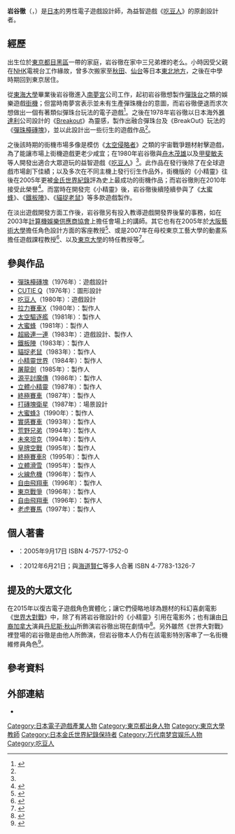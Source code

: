 {{noteTA
|G1=Games
|1=zh-cn:吉尼斯世界纪录; zh-hk:健力士世界紀錄; zh-mo:健力士世界紀錄; zh-sg:健力士世界记录; zh-tw:金氏世界紀錄
|2=zh-cn:巴塞罗那; zh-hk:巴塞隆拿; zh-mo:巴塞隆拿; zh-sg:巴塞罗那; zh-tw:巴塞隆納
|3=zh-cn:吃豆人; zh-hk:食鬼; zh-mo:食鬼; zh-sg:吃豆人; zh-tw:小精靈
|4=zh-cn:像素大战; zh-hk:屈機起格命; zh-mo:屈機起格命; zh-sg:像素大战; zh-tw:世界大對戰
}}
{{Infobox ACG creator
|name= 岩谷徹
|image=Toru Iwatani Gamelab Barcelona 2015.png
|caption =岩谷徹（中）於2015年在[[巴塞隆納|巴塞隆納]]舉辦之GameLab會場上的合影。
|job= 電子遊戲設計師
|romaji= Iwatani Tōru
|sex= 男
|nationality= {{JPN}}
|birth_date= {{Birth date and age|1955|1|25}}
|birth_place= {{JPN}}[[東京都|東京都]][[目黑區|目黑區]]
|death_date=
|death_place=
|subordinate= [[南夢宮|南夢宮]]
|educate= [[東海大學_(日本)|東海大學]]工學系
|work= [[彈珠檯磚塊|彈珠檯磚塊]]<br>[[吃豆人|吃豆人]]
}}
{{japanese
|japanese=岩谷 徹
|kana=いわたに とおる
|romaji=Iwatani Tōru
}}

'''岩谷徹'''（{{lang-ja|岩谷 徹，いわたに とおる}}，{{bd|1955年|1月25日|||Iwatani Tōru}}）是[[日本|日本]]的男性電子遊戲設計師，為益智遊戲《[[吃豆人|吃豆人]]》的原創設計者。

== 經歷 ==
出生位於[[東京都|東京都]][[目黑區|目黑區]]一帶的家庭，岩谷徹在家中三兄弟裡的老么。小時因受父親在[[NHK|NHK]]電視台工作緣故，曾多次搬家至[[秋田县|秋田]]、[[仙台|仙台]]等日本[[東北地方|東北地方]]，之後在中學時期回到東京居住。

從[[東海大學_(日本)|東海大學]]畢業後岩谷徹進入[[南夢宮|南夢宮]]公司工作，起初岩谷徹想製作[[彈珠台|彈珠台]]之類的娛樂遊戲[[街機|街機]]；但當時南夢宮表示並未有生產彈珠機台的意圖，而岩谷徹便退而求次想做出一個有著類似彈珠台玩法的電子遊戲<ref name="GameSpy">{{Cite web |url=http://classicgaming.gamespy.com/View.php?view=Articles.Detail&id=249 |archiveurl=https://web.archive.org/web/20130721063629/http://classicgaming.gamespy.com/View.php?view=Articles.Detail&id=249 |title=Pacman: The Phenomenon - Part 1 |work=[[Gamespy|Gamespy]] |author=Marty "Retro Rogue" Goldberg |archivedate=2009年2月18日 |accessdate=2015年8月17日}}</ref>。之後在1978年岩谷徹以日本海外[[雅達利|雅達利]]公司設計的《[[Breakout_(遊戲)|Breakout]]》為靈感，製作出融合彈珠台及《BreakOut》玩法的《[[彈珠檯磚塊|彈珠檯磚塊]]》，並以此設計出一些衍生的遊戲作品<ref name="GameSpy"/>。

之後該時期的街機市場多像是模仿《[[太空侵略者|太空侵略者]]》之類的宇宙戰爭題材射擊遊戲，為了能讓市場上街機遊戲更老少咸宜；在1980年岩谷徹與[[舟木茂雄|舟木茂雄]]以及[[甲斐敏夫|甲斐敏夫]]等人開發出適合大眾遊玩的益智遊戲《[[吃豆人|吃豆人]]》<ref name="GameSpy"/>。此作品在發行後除了在全球遊戲市場創下佳績；以及多次在不同主機上發行衍生作品外，街機版的《小精靈》往後在2005年更被[[金氏世界紀錄|金氏世界紀錄]]評為史上最成功的街機作品；而岩谷徹則在2010年接受此榮譽<ref>{{Cite web |url=http://www.itmedia.co.jp/news/articles/1006/07/news037.html |script-title=ja:パックマン生みの親もギネス認定 |publisher=It Media |date=2010年6月7日 |accessdate=2015年8月17日 |archive-date=2019年5月22日 |archive-url=https://web.archive.org/web/20190522195937/https://www.itmedia.co.jp/news/articles/1006/07/news037.html |dead-url=no }}</ref>。而當時在開發完《小精靈》後，岩谷徹後續陸續參與了《[[大蜜蜂_(游戏)|大蜜蜂]]》、《[[鐵板陣|鐵板陣]]》、《[[貓捉老鼠|貓捉老鼠]]》等多款遊戲製作。

在淡出遊戲開發方面工作後，岩谷徹另有投入教導遊戲開發界後輩的事務，如在2003年[[計算機娛樂供應商協會|計算機娛樂供應商協會]]上擔任會場上的講師。其它也有在2005年於[[大阪藝術大學|大阪藝術大學]]擔任角色設計方面的客座教授<ref>{{Cite web |url=http://www.osaka-geidai.ac.jp/geidai/tokusyuu/character_molding/ |script-title=ja:キャラクター造形学科　 大阪芸術大学に誕生 ！！ |work=[[大阪藝術大學|大阪藝術大學]] |accessdate=2015年8月17日 |archive-url=https://web.archive.org/web/20160305182702/http://www.osaka-geidai.ac.jp/geidai/tokusyuu/character_molding/ |archive-date=2016年3月5日 |dead-url=yes }}</ref>、或是2007年在母校東京工藝大學的動畫系擔任遊戲課程教授<ref>{{Cite web |url=https://www.t-kougei.ac.jp/arts/game/staff/ |script-title=ja:教員紹介 |work=[[東京工藝大學|東京工藝大學]] |accessdate=2015年8月17日 |archive-date=2017年5月23日 |archive-url=https://web.archive.org/web/20170523123004/http://www.t-kougei.ac.jp/arts/game/staff/ |dead-url=no }}</ref>、以及[[東京大學|東京大學]]的特任教授等<ref>{{Cite web |url=http://www.design.t.u-tokyo.ac.jp/lecture/tech-and-contents/tech-and-contents2004/ |script-title=ja:技術とコンテンツ　2004年度 |work=[[東京大學|東京大學]] |accessdate=2015年8月17日 |deadurl=yes |archiveurl=https://web.archive.org/web/20151222094314/http://www.design.t.u-tokyo.ac.jp/lecture/tech-and-contents/tech-and-contents2004/ |archivedate=2015年12月22日 }}</ref>。

== 參與作品 ==
* [[彈珠檯磚塊|彈珠檯磚塊]]（1976年）：遊戲設計
* [[CUTIE_Q|CUTIE Q]]（1976年）：圖形設計
* [[吃豆人|吃豆人]]（1980年）：遊戲設計
* [[拉力賽車X|拉力賽車X]]（1980年）：製作人
* [[太空驅逐艦|太空驅逐艦]]（1981年）：製作人
* [[大蜜蜂_(游戏)|大蜜蜂]]（1981年）：製作人
* [[超級連一連|超級連一連]]（1983年）：遊戲設計、製作人
* [[鐵板陣|鐵板陣]]（1983年）：製作人
* [[貓捉老鼠|貓捉老鼠]]（1983年）：製作人
* [[小精靈世界|小精靈世界]]（1984年）：製作人
* [[屠龍劍|屠龍劍]]（1985年）：製作人
* [[源平討魔傳|源平討魔傳]]（1986年）：製作人
* [[立體小精靈|立體小精靈]]（1987年）：製作人
* [[終極賽車|終極賽車]]（1987年）：製作人
* [[打磚塊衛星|打磚塊衛星]]（1987年）：場景設計
* [[大蜜蜂3|大蜜蜂3]]（1990年）：製作人
* [[實感賽車|實感賽車]]（1993年）：製作人
* [[荒野兄弟|荒野兄弟]]（1994年）：製作人
* [[未來坦克|未來坦克]]（1994年）：製作人
* [[皇牌空戰|皇牌空戰]]（1995年）：製作人
* [[終極賽車R|終極賽車R]]（1995年）：製作人
* [[立體滑雪|立體滑雪]]（1995年）：製作人
* [[火線危機|火線危機]]（1996年）：製作人
* [[自由飛翔車|自由飛翔車]]（1996年）：製作人
* [[東京戰爭|東京戰爭]]（1996年）：製作人
* [[自由飛翔車|自由飛翔車]]（1996年）：製作人
* [[老虎賽馬|老虎賽馬]]（1997年）：製作人

== 個人著書 ==
* {{nihongo|小精靈的遊戲學入門|パックマンのゲーム学入門}}：2005年9月17日 ISBN 4-7577-1752-0
* {{nihongo|遊戲的風格|ゲームの流儀}}：2012年6月21日；與[[海道賢仁|海道賢仁]]等多人合著 ISBN 4-7783-1326-7

== 提及的大眾文化 ==
在2015年以復古電子遊戲角色實體化；讓它們侵略地球為題材的科幻喜劇電影《[[世界大對戰|世界大對戰]]》中，除了有將岩谷徹設計的《小精靈》引用在電影外；也有讓由[[日本裔加拿大人|日裔加拿大]]演員[[丹尼斯·秋山|丹尼斯·秋山]]所飾演岩谷徹出現在劇情中<ref>{{Cite web |url=http://www.famitsu.com/news/201507/21083867.html |script-title=ja:映画『ピクセル』ワールドプレミアイベントに監督＆キャスト、『パックマン』生みの親・岩谷徹氏らが集結 |publisher=[[法米通|法米通]] |date=2015年7月21日 |accessdate=2015年8月17日 |archive-date=2020年11月26日 |archive-url=https://web.archive.org/web/20201126191832/https://www.famitsu.com/news/201507/21083867.html |dead-url=no }}</ref>。另外雖然《世界大對戰》裡登場的岩谷徹是由他人所飾演，但岩谷徹本人仍有在該電影特別客串了一名街機維修員角色<ref>{{Cite web |url=http://getnews.jp/archives/960873 |script-title=ja:パックマン開発者の岩谷徹教授が『ピクセル』に出演？　「80年代のゲームファンにとっては涙が出るような作品」 |publisher={{lang|ja|東京産業新聞社}} |author={{lang|ja|よしだたつき}} |date=2015年5月18日 |accessdate=2015年8月17日 |archive-date=2020年9月25日 |archive-url=https://web.archive.org/web/20200925235910/https://getnews.jp/archives/960873 |dead-url=no }}</ref>。

== 參考資料 ==
{{reflist}}

== 外部連結 ==
* {{IMDb name|id=1136565}}{{en}}

{{Authority control}}

{{萬代南夢宮控股}}

{{DEFAULTSORT:Iwatani Touru}}
[[Category:日本電子遊戲產業人物|Category:日本電子遊戲產業人物]]
[[Category:東京都出身人物|Category:東京都出身人物]]
[[Category:東京大學教師|Category:東京大學教師]]
[[Category:日本金氏世界紀錄保持者|Category:日本金氏世界紀錄保持者]]
[[Category:万代南梦宫娱乐人物|Category:万代南梦宫娱乐人物]]
[[Category:吃豆人|Category:吃豆人]]